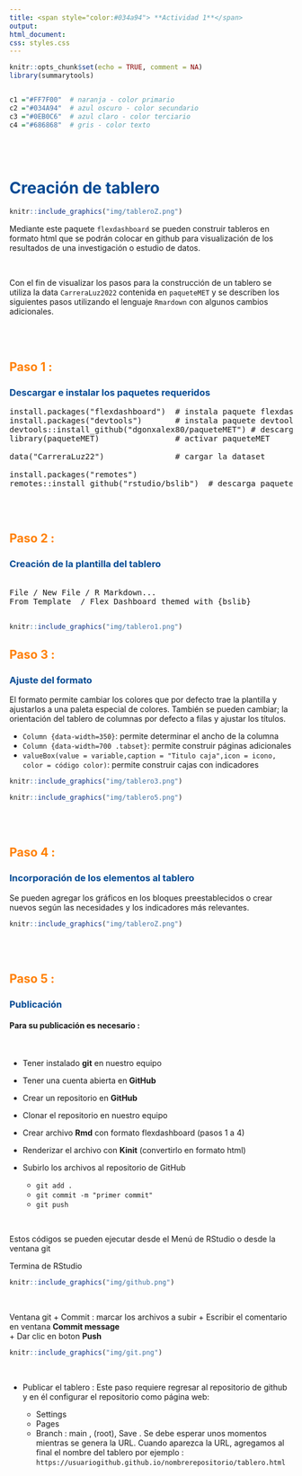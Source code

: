 ```yaml
---
title: <span style="color:#034a94"> **Actividad 1**</span>
output:
html_document:
css: styles.css
---
```


```r
knitr::opts_chunk$set(echo = TRUE, comment = NA)
library(summarytools)


c1 ="#FF7F00"  # naranja - color primario 
c2 ="#034A94"  # azul oscuro - color secundario
c3 ="#0EB0C6"  # azul claro - color terciario
c4 ="#686868"  # gris - color texto
```

</br></br>

# <span style="color:#034a94">**Creación de tablero**</span> 


```r
knitr::include_graphics("img/tableroZ.png")
```


Mediante este paquete   `flexdashboard` se pueden construir tableros en formato html que se podrán colocar en github para visualización de los resultados de una investigación o estudio de datos.

</br>

Con el fin de visualizar los pasos para la construcción de un tablero se utiliza la data `CarreraLuz2022` contenida en `paqueteMET` y se describen los siguientes pasos utilizando el lenguaje `Rmardown` con algunos cambios adicionales.


</br></br>

## <span style="color:#FF7F00"> **Paso 1 :**</span>

### <span style="color:#034a94">**Descargar e instalar los paquetes requeridos**</span>  

<pre>
install.packages("flexdashboard")  # instala paquete flexdashboard
install.packages("devtools")       # instala paquete devtools
devtools::install_github("dgonxalex80/paqueteMET") # descarga de paqueteMET
library(paqueteMET)                # activar paqueteMET

data("CarreraLuz22")               # cargar la dataset

install.packages("remotes")  
remotes::install_github("rstudio/bslib")  # descarga paquete que contiene formato    
</pre>


</br></br>

## <span style="color:#FF7F00"> **Paso 2 :**</span>

### <span style="color:#034a94">**Creación de la plantilla del tablero**</span> 

<pre>

File / New File / R Markdown...     
From Template  / Flex Dashboard themed with {bslib}

</pre>

```r
knitr::include_graphics("img/tablero1.png")
```

## <span style="color:#FF7F00"> **Paso 3 :**</span>

### <span style="color:#034a94">**Ajuste del formato**</span> 

El formato permite cambiar los colores que por defecto trae la plantilla y ajustarlos a una paleta especial de colores. También se pueden cambiar; la orientación del tablero de columnas por defecto a filas y ajustar los títulos.

* `Column {data-width=350}`: permite determinar el ancho de la columna
* `Column {data-width=700 .tabset}`: permite construir páginas adicionales
* `valueBox(value = variable,caption = "Titulo caja",icon = icono, color = código color)`: permite construir cajas con indicadores  

```r
knitr::include_graphics("img/tablero3.png")
```

```r
knitr::include_graphics("img/tablero5.png")
```

</br></br>

## <span style="color:#FF7F00"> **Paso 4 :**</span>

### <span style="color:#034a94">**Incorporación de los elementos al tablero**</span>

Se pueden agregar los gráficos en los bloques preestablecidos o crear nuevos según las necesidades y los indicadores más relevantes.


```r
knitr::include_graphics("img/tableroZ.png")
```


</br></br>

## <span style="color:#FF7F00"> **Paso 5 :**</span>

### <span style="color:#034a94">**Publicación**</span>

#### Para su publicación es necesario :

</br>

* Tener instalado **git** en nuestro equipo

* Tener una cuenta abierta en **GitHub**

* Crear un repositorio en **GitHub**

* Clonar el repositorio en nuestro equipo

* Crear archivo **Rmd** con formato flexdashboard (pasos 1 a 4)

* Renderizar  el archivo con  **Kinit** (convertirlo en formato html)

* Subirlo los archivos al repositorio de GitHub 

  + `git add .`
  + `git commit -m "primer commit"`
  + `git push`

</br>

Estos códigos se pueden ejecutar desde el Menú de RStudio o desde la ventana git 

Termina de RStudio
```r
knitr::include_graphics("img/github.png")
```

</br>

Ventana git
 + Commit : marcar los archivos a subir
 + Escribir el comentario en ventana **Commit message**  
 + Dar clic en boton **Push**
```r
knitr::include_graphics("img/git.png")
```  

</br>  

* Publicar el tablero  : Este paso requiere regresar al repositorio de github y en él configurar el repositorio como página web: 

  * Settings
  * Pages
  * Branch : main , (root), Save . Se debe esperar unos momentos mientras se genera la URL. Cuando aparezca la URL, agregamos al final el nombre del tablero por ejemplo : `https://usuariogithub.github.io/nombrerepositorio/tablero.html`





